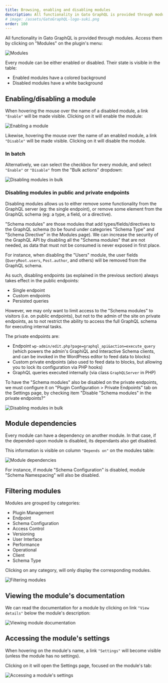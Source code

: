 ```yaml
---
title: Browsing, enabling and disabling modules
description: All functionality in Gato GraphQL is provided through modules, and these can be enabled and disabled.
# image: /assets/GatoGraphQL-logo-suki.png
order: 100
---
```


All functionality in Gato GraphQL is provided through modules. Access them by clicking on "Modules" on the plugin's menu:

![Modules](/assets/guides/downstream/modules.png "Modules")

Every module can be either enabled or disabled. Their state is visible in the table:

- Enabled modules have a colored background
- Disabled modules have a white background

## Enabling/disabling a module

When hovering the mouse over the name of a disabled module, a link `"Enable"` will be made visible. Clicking on it will enable the module:

![Enabling a module](/assets/guides/downstream/enabling-module.gif "Enabling a module")

Likewise, hovering the mouse over the name of an enabled module, a link `"Disable"` will be made visible. Clicking on it will disable the module.

### In batch

Alternatively, we can select the checkbox for every module, and select `"Enable"` or `"Disable"` from the "Bulk actions" dropdown:

![Disabling modules in bulk](/assets/guides/downstream/disabling-modules-in-bulk.gif "Disabling modules in bulk")

### Disabling modules in public and private endpoints

Disabling modules allows us to either remove some functionality from the GraphQL server (eg: the single endpoint), or remove some element from the GraphQL schema (eg: a type, a field, or a directive).

"Schema modules" are those modules that add types/fields/directives to the GraphQL schema (to be found under categories "Schema Type" and "Schema Directive" in the Modules page). We can increase the security of the GraphQL API by disabling all the "Schema modules" that are not needed, as data that must not be consumed is never exposed in first place.

For instance, when disabling the "Users" module, the user fields (`QueryRoot.users`, `Post.author`, and others) will be removed from the GraphQL schema.

As such, disabling endpoints (as explained in the previous section) always takes effect in the public endpoints:

- Single endpoint
- Custom endpoints
- Persisted queries

However, we may only want to limit access to the "Schema modules" to visitors (i.e. on public endpoints), but not to the admin of the site on private endpoints, as to not restrict the ability to access the full GraphQL schema for executing internal tasks.

The private endpoints are:

- Endpoint `wp-admin/edit.php?page=graphql_api&action=execute_query` (which powers the admin's GraphiQL and Interactive Schema clients, and can be invoked in the WordPress editor to feed data to blocks)
- Custom private endpoints (also used to feed data to blocks, but allowing you to lock its configuration via PHP hooks)
- GraphQL queries executed internally (via class `GraphQLServer` in PHP)

To have the "Schema modules" also be disabled on the private endpoints, we must configure it on "Plugin Configuration > Private Endpoints" tab on the Settings page, by checking item "Disable "Schema modules" in the private endpoints?"

![Disabling modules in bulk](/assets/guides/downstream/disabling-modules-in-private-endpoints.png "Disabling modules in bulk")

## Module dependencies

Every module can have a dependency on another module. In that case, if the depended-upon module is disabled, its dependants also get disabled.

This information is visible on column `"Depends on"` on the modules table:

![Module dependencies](/assets/guides/downstream/module-dependencies.png "Module dependencies")

For instance, if module "Schema Configuration" is disabled, module "Schema Namespacing" will also be disabled.

## Filtering modules

Modules are grouped by categories:

- Plugin Management
- Endpoint
- Schema Configuration
- Access Control
- Versioning
- User Interface
- Performance
- Operational
- Client
- Schema Type 

Clicking on any category, will only display the corresponding modules.

![Filtering modules](/assets/guides/downstream/filtering-modules.gif "Filtering modules")

## Viewing the module's documentation

We can read the documentation for a module by clicking on link `"View details"` below the module's description:

![Viewing module documentation](/assets/guides/downstream/viewing-module-documentation.gif "Viewing module documentation")

## Accessing the module's settings

When hovering on the module's name, a link `"Settings"` will become visible (unless the module has no settings).

Clicking on it will open the Settings page, focused on the module's tab:

![Accessing a module's settings](/assets/guides/downstream/accessing-module-settings.gif "Accessing a module's settings")
